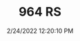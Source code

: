 ---
width: 1333
height: 2000
title: 964 RS
description: Blue 964 Carrera on BBS RS wheels
date: 2/24/2022 12:20:10 PM
cameraMake: Sony
cameraModel: ILCE-7M3
lens: FE 35mm F1.4 GM
settingsfStop: f/1.4
settingsISO: ISO 100
settingsShutter: 1/1250
settingsFocalLength: 35 mm
---